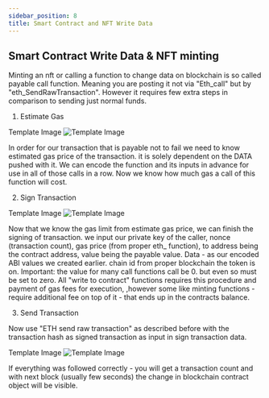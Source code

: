 ```yaml
---
sidebar_position: 8
title: Smart Contract and NFT Write Data 
---
```


## Smart Contract Write Data & NFT minting

Minting an nft or calling a function to change data on blockchain is so called payable call function. Meaning you are posting it not via "Eth_call" 
but by "eth_SendRawTransaction". However it requires few extra steps in comparison to sending just normal funds.

1. Estimate Gas

Template Image
![Template Image](_static/img/1.png)

In order for our transaction that is payable not to fail we need to know estimated gas price of the transaction. 
it is solely dependent on the DATA pushed with it. We can encode the function and its inputs in advance for use in all of those calls in a row. 
Now we know how much gas a call of this function will cost.

2. Sign Transaction

Template Image
![Template Image](_static/img/1.png)

Now that we know the gas limit from estimate gas price, we can finish the signing of transaction. we input our private key of the caller, 
nonce (transaction count), gas price (from proper eth_ function), to address being the contract address, value being the payable value. 
Data  - as our encoded ABI values we created earlier. chain id from proper blockchain the token is on.
Important: the value for many call functions call be 0. but even so must be set to zero. All "write to contract" 
functions requires this procedure and payment of gas fees for execution, ,however some like minting functions -require 
additional fee on top of it - that ends up in the contracts balance.

3. Send Transaction

Now use "ETH send raw transaction" as described before with the transaction hash as signed transaction as input in sign transaction data.

Template Image
![Template Image](_static/img/1.png)

If everything was followed correctly - you will get a transaction count and with next block (usually few seconds) the change in blockchain contract object will be visible.
